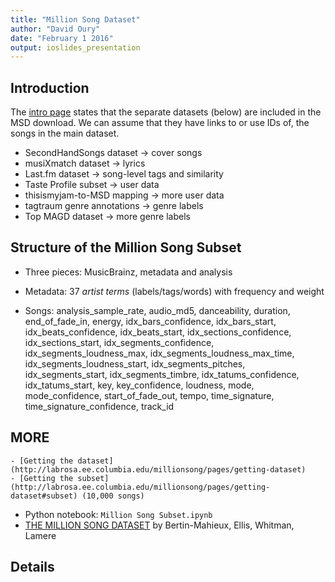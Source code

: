 ```yaml
---
title: "Million Song Dataset"
author: "David Oury"
date: "February 1 2016"
output: ioslides_presentation
---
```


## Introduction

The [intro page](http://labrosa.ee.columbia.edu/millionsong/) 
states that the separate datasets (below) are included in the MSD download. 
We can assume that they have links to or use IDs of, the
songs in the main dataset.

-  SecondHandSongs dataset -> cover songs
-  musiXmatch dataset -> lyrics
-  Last.fm dataset -> song-level tags and similarity
-  Taste Profile subset -> user data
-  thisismyjam-to-MSD mapping -> more user data
-  tagtraum genre annotations -> genre labels
-  Top MAGD dataset -> more genre labels
    
## Structure of the Million Song Subset

- Three pieces: MusicBrainz, metadata and analysis

- Metadata: 37 _artist terms_ (labels/tags/words) with frequency and weight
- Songs: analysis_sample_rate, audio_md5, danceability, duration, end_of_fade_in, energy, idx_bars_confidence, idx_bars_start, idx_beats_confidence, idx_beats_start, idx_sections_confidence, idx_sections_start, idx_segments_confidence, idx_segments_loudness_max, idx_segments_loudness_max_time, idx_segments_loudness_start, idx_segments_pitches, idx_segments_start, idx_segments_timbre, idx_tatums_confidence, idx_tatums_start, key, key_confidence, loudness, mode, mode_confidence, start_of_fade_out, tempo, time_signature, time_signature_confidence, track_id
    
## MORE
    
    - [Getting the dataset](http://labrosa.ee.columbia.edu/millionsong/pages/getting-dataset)
    - [Getting the subset](http://labrosa.ee.columbia.edu/millionsong/pages/getting-dataset#subset) (10,000 songs)

- Python notebook: `Million Song Subset.ipynb`
- [THE MILLION SONG DATASET](https://www.fbi.h-da.de/fileadmin/personal/i.schestag/Allgemein/BertEWL11-msd.pdf) by Bertin-Mahieux, Ellis, Whitman, Lamere


## Details